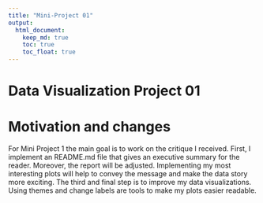 ```yaml
---
title: "Mini-Project 01"
output: 
  html_document:
    keep_md: true
    toc: true
    toc_float: true
---
```


# Data Visualization Project 01

# Motivation and changes

For Mini Project 1 the main goal is to work on the critique I received. First, I implement an README.md file that gives an executive summary for the reader. Moreover, the report will be adjusted. Implementing my most interesting plots will help to convey the message and make the data story more exciting. The third and final step is to improve my data visualizations. Using themes and change labels are tools to make my plots easier readable.


